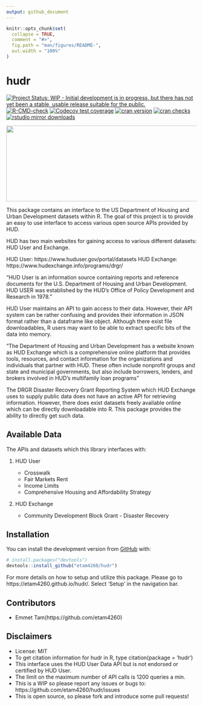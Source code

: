 ```yaml
---
output: github_document
---
```


<!-- README.md is generated from README.Rmd. Please edit that file -->

```r
knitr::opts_chunk$set(
  collapse = TRUE,
  comment = "#>",
  fig.path = "man/figures/README-",
  out.width = "100%"
)
```

# hudr
<!-- badges: start -->
[![Project Status: WIP - Initial development is in progress, but there has not yet been a stable, usable release suitable for the public.](https://www.repostatus.org/badges/latest/wip.svg)](https://www.repostatus.org/#wip)
[![R-CMD-check](https://github.com/etam4260/hudr/workflows/R-CMD-check/badge.svg)](https://github.com/etam4260/hudr/actions)
[![Codecov test coverage](https://codecov.io/gh/etam4260/hudr/branch/main/graph/badge.svg)](https://codecov.io/gh/etam4260/hudr?branch=main)
[![cran version](https://www.r-pkg.org/badges/version/hudr)](https://cran.r-project.org/package=hudr)
[![cran checks](https://cranchecks.info/badges/worst/hudr)](https://cranchecks.info/pkgs/hudr)
[![rstudio mirror downloads](https://cranlogs.r-pkg.org/badges/hudr?color=C9A115)](https://github.com/r-hub/cranlogs.app)
<!-- badges: end -->

<img src="https://github.com/etam4260/hudr/blob/main/man/figures/HUD.jpg?raw=true" width="1250" height="200"/>

This package contains an interface to the US Department of Housing and Urban 
Development datasets within R. The goal of this project is to provide an 
easy to use interface to access various open source APIs provided by HUD. 

HUD has two main websites for gaining access to various different datasets:
HUD User and Exchange.

HUD User: https://www.huduser.gov/portal/datasets
HUD Exchange: https://www.hudexchange.info/programs/drgr/

"HUD User is an information source containing reports and reference documents 
for the U.S. Department of Housing and Urban Development. 
HUD USER was established by the HUD's Office of Policy Development
and Research in 1978."

HUD User maintains an API to gain access to their data. However, their API
system can be rather confusing and provides their information in JSON format 
rather than a dataframe like object. Although there exist file downloadables,
R users may want to be able to extract specific bits of the data into memory.

"The Department of Housing and Urban Development has a website known as HUD
Exchange which is a comprehensive online platform that provides tools, 
resources, and contact information for the organizations and individuals 
that partner with HUD. These often include nonprofit groups and state and
municipal governments, but also include borrowers, lenders, and brokers
involved in HUD’s multifamily loan programs"

The DRGR Disaster Recovery Grant Reporting System which HUD Exchange uses
to supply public data does not have an active API for retrieving information. 
However, there does exist datasets freely available online which can be directly
downloadable into R. This package provides the ability to directly get such data.

## Available Data

The APIs and datasets which this library interfaces with:

1) HUD User
  
    * Crosswalk
    * Fair Markets Rent
    * Income Limits
    * Comprehensive Housing and Affordability Strategy
    
2) HUD Exchange

    * Community Development Block Grant - Disaster Recovery
    

    
## Installation

You can install the development version from [GitHub](https://github.com/) with:

``` r
# install.packages("devtools")
devtools::install_github("etam4260/hudr")
```

For more details on how to setup and utilize this package. Please go to
https://etam4260.github.io/hudr/. Select 'Setup' in the navigation bar.


## Contributors

* Emmet Tam(https://github.com/etam4260)


## Disclaimers

* License: MIT
* To get citation information for hudr in R, type citation(package = 'hudr')
* This interface uses the HUD User Data API but is not endorsed or certified by HUD User.
* The limit on the maximum number of API calls is 1200 queries a min.
* This is a WIP so please report any issues or bugs to: https://github.com/etam4260/hudr/issues
* This is open source, so please fork and introduce some pull requests!
